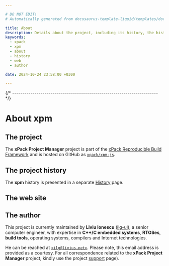 ```yaml
---

# DO NOT EDIT!
# Automatically generated from docusaurus-template-liquid/templates/docusaurus.

title: About
description: Details about the project, including its history, the history of the website, and details about the author.
keywords:
  - xpack
  - xpm
  - about
  - history
  - web
  - author

date: 2024-10-24 23:58:00 +0300

---
```




{/* ------------------------------------------------------------------------ */}

# About xpm

## The project


The **xPack Project Manager** project is part of the
[xPack Reproducible Build Framework](https://xpack.github.io)
and is hosted on GitHub as
[`xpack/xpm-js`](https://github.com/xpack/xpm-js/).

<MoreIntro/>


## The project history

The **xpm** history is presented
in a separate [History](/docs/project/history/) page.

## The web site

<Website/>

## The author

This project is currently maintained by **Liviu Ionescu**
([ilg-ul](https://github.com/ilg-ul)),
a senior computer engineer, with expertise in **C++/C embedded systems**,
**RTOSes**, **build tools**, operating systems, compilers
and Internet technologies.


He can be reached at [`<ilg@livius.net>`](mailto:ilg@livius.net).
Please note, this email address is provided as a courtesy.
For all correspondence related to the **xPack Project Manager**
 project, kindly use the project [support](/docs/support/) page).
